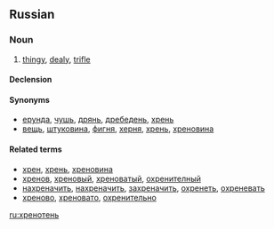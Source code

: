 ==Russian==

===Noun===
{{ru-noun|хреноте́нь|g=f}}

# {{context|colloquial|lang=ru}} [[thingy]], [[dealy]], [[trifle]]

====Declension====
{{ru-noun-inan-ь-1-f|хренотен|хреноте́н}}

====Synonyms====
* [[ерунда]], [[чушь]], [[дрянь]], [[дребедень]], [[хрень]]
* [[вещь]], [[штуковина]], [[фигня]], [[херня]], [[хрень]], [[хреновина]]

====Related terms====
* [[хрен]], [[хрень]], [[хреновина]]
* [[хренов]], [[хреновый]], [[хреноватый]], [[охренителный]]
* [[нахреначить]], [[нахреначить]], [[захреначить]], [[охренеть]], [[охреневать]]
* [[хреново]], [[хреновато]], [[охренительно]]

[[ru:хренотень]]